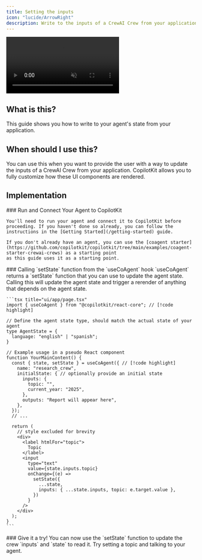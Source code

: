 ```yaml
---
title: Setting the inputs
icon: "lucide/ArrowRight"
description: Write to the inputs of a CrewAI Crew from your application.
---
```


<video
  src="https://cdn.copilotkit.ai/docs/copilotkit/images/coagents/write-agent-state.mp4"
  className="rounded-lg shadow-xl"
  loop
  playsInline
  controls
  autoPlay
  muted
/>
<Callout>
  This video shows the [coagents
  starter](https://github.com/CopilotKit/CopilotKit/tree/main/examples/coagents-starter-crewai-crews)
  repo with the previous steps applied to it!
</Callout>

## What is this?

This guide shows you how to write to your agent's state from your application.

## When should I use this?

You can use this when you want to provide the user with a way to update the inputs of a CrewAI Crew from your application. CopilotKit allows you to fully customize how these UI components are rendered.

## Implementation

<Steps>
  <Step>
    ### Run and Connect Your Agent to CopilotKit

    You'll need to run your agent and connect it to CopilotKit before proceeding. If you haven't done so already, you can follow the instructions in the [Getting Started](/getting-started) guide.

    If you don't already have an agent, you can use the [coagent starter](https://github.com/copilotkit/copilotkit/tree/main/examples/coagent-starter-crewai-crews) as a starting point
    as this guide uses it as a starting point.

  </Step>
  <Step>
    ### Calling `setState` function from the `useCoAgent` hook
    `useCoAgent` returns a `setState` function that you can use to update the agent state. Calling this will update the agent state and trigger a rerender of anything that depends on the agent state.

    ```tsx title="ui/app/page.tsx"
    import { useCoAgent } from "@copilotkit/react-core"; // [!code highlight]

    // Define the agent state type, should match the actual state of your agent
    type AgentState = {
      language: "english" | "spanish";
    }

    // Example usage in a pseudo React component
    function YourMainContent() {
      const { state, setState } = useCoAgent({ // [!code highlight]
        name: "research_crew",
        initialState: { // optionally provide an initial state
          inputs: {
            topic: "",
            current_year: "2025",
          },
          outputs: "Report will appear here",
        },
      });
      // ...

      return (
        // style excluded for brevity
        <div>
          <label htmlFor="topic">
            Topic
          </label>
          <input
            type="text"
            value={state.inputs.topic}
            onChange={(e) =>
              setState({
                ...state,
                inputs: { ...state.inputs, topic: e.target.value },
              })
            }
          />
        </div>
      );
    }
    ```

  </Step>
  <Step>
    ### Give it a try!
    You can now use the `setState` function to update the crew `inputs` and `state` to read it. Try setting  a topic and talking to your agent.
  </Step>
</Steps>
